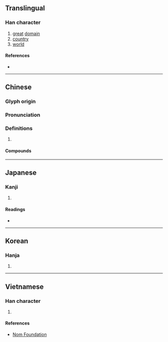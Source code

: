 {{character info/new}}
==Translingual==

===Han character===
{{Han char|rn=40|rad=宀|as=13|sn=16|four=30732|canj=JWLV|ids=⿱宀睘}}

# [[great]] [[domain]]
# [[country]]
# [[world]]

====References====
* {{Han ref|kx=0292.170|dkj=07344|dj=0579.050|hdz=20956.020|uh=5BF0|ud=23536|bh=BEC8|bd=48840}}

----

==Chinese==
{{zh-forms}}

===Glyph origin===
{{Han etym}}
{{Han compound|宀|睘|c1=s|c2=p|t1=roof|ls=psc}}
{{attention|zh|This etymology is incorrect, can we instead use the etymology found on the French version of this page?}}

===Pronunciation===
{{zh-pron
|m=huán
|c=waan4
|mn=xm:hoân/xm:khoân
|mn_note=hoân - literary; khoân - vernacular
|mc=y
|oc=y
|cat=
}}

===Definitions===
{{zh-hanzi}}

# {{rfdef|zh}}

====Compounds====
{{zh-der|人寰|慘絕人寰|寰宇記|塵寰|威震寰宇|寰域|寰區|寰內|寰宇|撒手塵寰|撒手人寰|游戲塵寰|瀛寰|譽滿寰中}}

----

==Japanese==

===Kanji===
{{ja-kanji|grade=|rs=宀13}}

# {{defn|lang=ja|sort=宀13}}

====Readings====
* {{ja-readings|on=[[かん]] (kan)|kun=}}

----

==Korean==

===Hanja===
{{ko-hanja|hangeul=환|rv=hwan|mr=hwan}}

# {{defn|lang=ko|sort=宀13}}

----

==Vietnamese==

===Han character===
{{vi-readings|rs=宀13|hanviet=hoàn}}

# {{defn|lang=vi|sort=宀13}}

====References====
* [http://nomfoundation.org/common/nom_details.php?codepoint=5bf0 Nom Foundation]